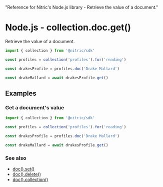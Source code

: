   "Reference for Nitric's Node.js library - Retrieve the value of a document."

# Node.js - collection.doc.get()

Retrieve the value of a document.

```javascript
import { collection } from '@nitric/sdk'

const profiles = collection('profiles').for('reading')

const drakesProfile = profiles.doc('Drake Mallard')

const drakeMallard = await drakesProfile.get()
```

## Examples

### Get a document's value

```javascript
import { collection } from '@nitric/sdk'

const profiles = collection('profiles').for('reading')

const drakesProfile = profiles.doc('Drake Mallard')

const drakeMallard = await drakesProfile.get()
```

### See also

- [doc().set()](./collection-doc-set)
- [doc().delete()](./collection-doc-delete)
- [doc().collection()](./collection-doc-collection)
